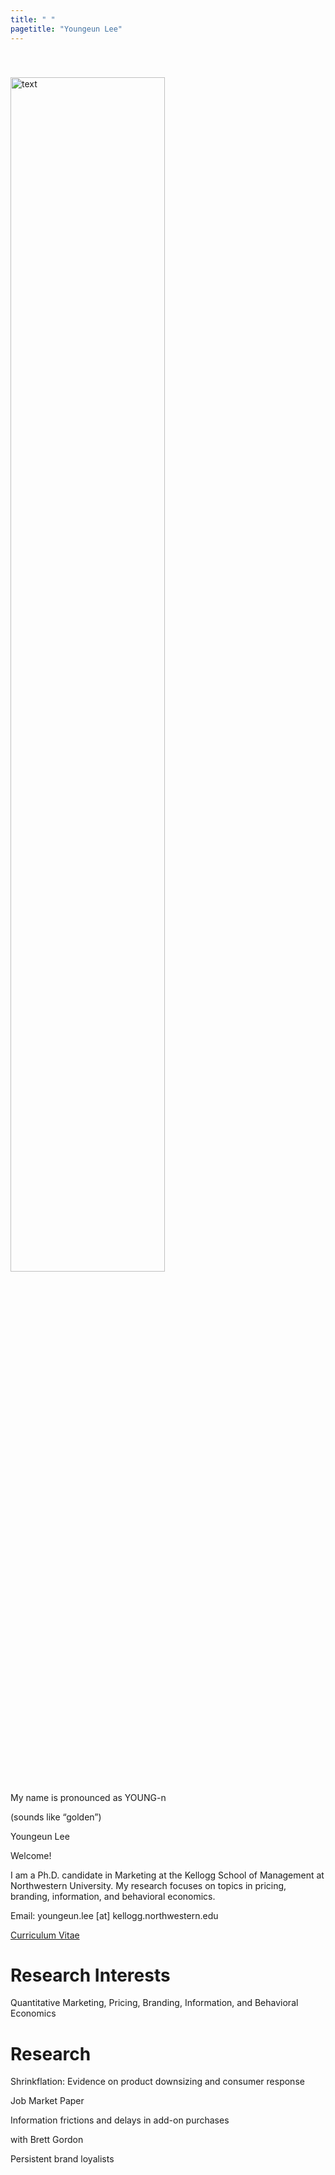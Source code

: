 ```yaml
---
title: " "
pagetitle: "Youngeun Lee"
---
```


<link rel="icon" href = "files/youngeun_lee_icon.png">

<style>
@import url('https://fonts.googleapis.com/css2?family=Lato:wght@300;400;700&family=Merriweather&family=Montserrat:wght@300;600;700;800&family=Open+Sans:wght@300;400;600&display=swap');
</style> 

<div style="padding: 40px 0 80px 0"> 
       
    
<div class="info_container">
<div class="info_container__photo">
<img src="files/youngeun_lee_photo.jpg" style="width:70%" class = "img" alt = "text" />
<p> My name is pronounced as YOUNG-n </p>
<p> (sounds like "golden") </p>
</div>
<div class = "info_container__text" >

<div class = "info_container__name"> Youngeun Lee </div>
<p> Welcome! </p>
<p> I am a Ph.D. candidate in Marketing at the Kellogg School of Management at Northwestern University. My research focuses on topics in pricing, branding, information, and behavioral economics. </p>
<p> </p>
<p> </p>
<p> Email: youngeun.lee [at] kellogg.northwestern.edu 

[Curriculum Vitae](files/youngeun_lee_cv.pdf)
</p>
</div>
</div>


<div style = "clear:both;"></div>


<div class = "post_container"> 


# Research Interests 

<div class="post__title">
Quantitative Marketing, Pricing, Branding, Information, and Behavioral Economics
</div>



#

#

#

# Research  

<div class="post__title">
Shrinkflation: Evidence on product downsizing and consumer response
</div>
<div class="post__subtitle">
Job Market Paper
</div>


<div class="post__title">
Information frictions and delays in add-on purchases
</div>
<div class="post__subtitle">
with Brett Gordon
</div>

<div class="post__title">
Persistent brand loyalists
</div>


</div>